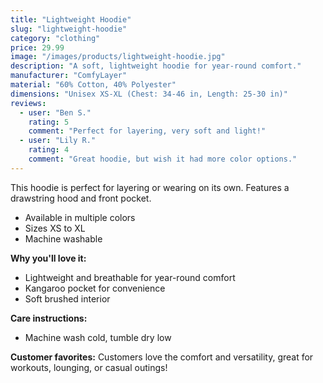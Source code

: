 ```yaml
---
title: "Lightweight Hoodie"
slug: "lightweight-hoodie"
category: "clothing"
price: 29.99
image: "/images/products/lightweight-hoodie.jpg"
description: "A soft, lightweight hoodie for year-round comfort."
manufacturer: "ComfyLayer"
material: "60% Cotton, 40% Polyester"
dimensions: "Unisex XS-XL (Chest: 34-46 in, Length: 25-30 in)"
reviews:
  - user: "Ben S."
    rating: 5
    comment: "Perfect for layering, very soft and light!"
  - user: "Lily R."
    rating: 4
    comment: "Great hoodie, but wish it had more color options."
---
```


This hoodie is perfect for layering or wearing on its own. Features a drawstring hood and front pocket.

- Available in multiple colors
- Sizes XS to XL
- Machine washable

**Why you'll love it:**
- Lightweight and breathable for year-round comfort
- Kangaroo pocket for convenience
- Soft brushed interior

**Care instructions:**
- Machine wash cold, tumble dry low

**Customer favorites:**
Customers love the comfort and versatility, great for workouts, lounging, or casual outings!
